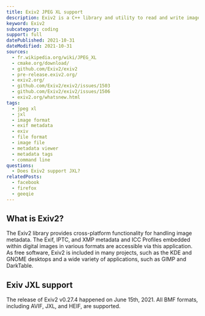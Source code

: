 ```yaml
---
title: Exiv2 JPEG XL support
description: Exiv2 is a C++ library and utility to read and write image metadata. Learn how to read JXL images within Exiv2.
keyword: Exiv2
subcategory: coding
support: full
datePublished: 2021-10-31
dateModified: 2021-10-31
sources:
  - fr.wikipedia.org/wiki/JPEG_XL
  - cmake.org/download/
  - github.com/Exiv2/exiv2
  - pre-release.exiv2.org/
  - exiv2.org/
  - github.com/Exiv2/exiv2/issues/1503
  - github.com/Exiv2/exiv2/issues/1506
  - exiv2.org/whatsnew.html
tags:
  - jpeg xl
  - jxl
  - image format
  - exif metadata
  - exiv
  - file format
  - image file
  - metadata viewer
  - metadata tags
  - command line
questions:
  - Does Exiv2 support JXL?
relatedPosts:
  - facebook
  - firefox
  - geeqie
---
```


## What is Exiv2?

The Exiv2 library provides cross-platform functionality for handling image metadata. The Exif, IPTC, and XMP metadata and ICC Profiles embedded within digital images in various formats are accessible via this application. As free software, Exiv2 is included in many projects, such as the KDE and GNOME desktops and a wide variety of applications, such as GIMP and DarkTable.

## Exiv JXL support

The release of Exiv2 v0.27.4 happened on June 15th, 2021. All BMF formats, including AVIF, JXL, and HEIF, are supported.
